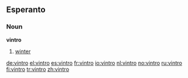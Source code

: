 ==Esperanto==
===Noun===
'''vintro'''
# [[winter]]

[[de:vintro]]
[[el:vintro]]
[[es:vintro]]
[[fr:vintro]]
[[io:vintro]]
[[nl:vintro]]
[[no:vintro]]
[[ru:vintro]]
[[fi:vintro]]
[[tr:vintro]]
[[zh:vintro]]